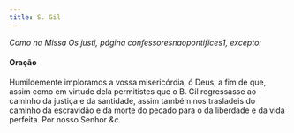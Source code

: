 ```yaml
---
title: S. Gil
---
```


<em>Como na Missa Os justi, página confessoresnaopontifices1, excepto:</em>

<h4 class="text-center">Oração</h4>
<div class="container-fluid">
  <div class="row">
    <span class="text-justify"></div>
    <span class="text-justify">
      Humildemente imploramos a vossa misericórdia, ó Deus, a fim de que, assim
      como em virtude dela permitistes que o B. Gil regressasse ao caminho da
      justiça e da santidade, assim também nos trasladeis do caminho da
      escravidão e da morte do pecado para o da liberdade e da vida perfeita.
      Por nosso Senhor <em>&c.</em>
    </div>
</div>
